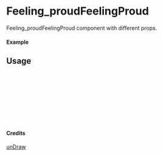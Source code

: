 
<Meta of={Feeling_proudFeelingProud} title="unDraw/Feeling_proudFeelingProud" />

# Feeling_proudFeelingProud

Feeling_proudFeelingProud component with different props.

#### Example

<Canvas of={Feeling_proudFeelingProud.Primary} />

## Usage

```ts
import { Feeling_proudFeelingProud } from "yadl-ui";

const Example = () => {
  return (
      <Feeling_proudFeelingProud />
  );
};

export default Example;
```

#### Credits
[unDraw](https://undraw.co/illustrations)
